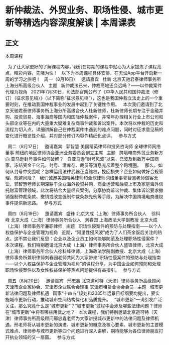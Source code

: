 # 新仲裁法、外贸业务、职场性侵、城市更新等精选内容深度解读 | 本周课表
## 正文
本周课程
 

 
为了让大家更好的了解课程内容，我们在每期的课程中贴心为大家提炼了课程亮点，精彩内容，先睹为快！
 
以下为本周课程具体安排，在无讼App平台开启新一周的学习之旅吧！
 
周一（8月16日）
 
邀请嘉宾
 
杜新
北京天驰君泰律师事务所上海分所高级合伙人
 
主题
 
新仲裁法已来，仲裁高地还会远吗？——以仲裁案件代理为视角
 
2021年7月30日，司法部官网公布了《中华人民共和国仲裁法（修订）（征求意见稿）》（以下简称“征求意见稿”），这也是我国仲裁立法史上的一个重要时刻，在推动我国仲裁事业的发展中起到了关键性作用。
 
本次我们邀请到了北京天驰君泰律师事务所上海分所高级合伙人杜新律师，杜新律师长期专注于金融并购、投资贸易、海事海商等国内和国际仲裁案件，并常年办理相关行业上市公司和头部企业等在内的大量重大疑难复杂商事仲裁和诉讼案件。本次将以仲裁的历史和流程为切入点，详细讲解自己在仲裁案件中遇到的难点问题，同时对征求意见稿的变化进行概览性介绍，并对部分修订内容作精细化点评。
 
参与方式
 

 
周二（8月17日）
 
邀请嘉宾
 
郭智慧
美国精英律师和投资咨询师
全球律师网络董事
前纽约地区律师协会亚洲业务委员会创立主席
 
主题
 
跨境电商外贸业务新方向
亚马逊封号事件如何破解？
 
自亚马逊“封号风波”以来，已波及到数万中国商家，冻结资金千亿元，封号、清库存、裁员等消息充斥着整个跨境圈。
 
那么，如何从封号中突围呢？怎样运用法律武器正当维权，挽回损失？企业如何做好合规管理，规避风险？
 
我们诚邀美国精英律师和全球律师网络董事郭智慧老师做客无讼，郭智慧老师长期深耕于企业海外投资并购，商业运营和融资上市及家庭海外信托财富管理领域，此次将结合大量经典案例，分享协商诉讼仲裁、集体诉讼要求撤销强制仲裁条款、撤销或改变强制仲裁条款先例等手段，为解决中国跨境电商维权事件提供新思路。
 
参与方式
 

 
周四（8月19日）
 
邀请嘉宾
 
盛锋
北京大成（上海）律师事务所合伙人 
 
徐科峰
北京大成（上海）律师事务所合伙人
 
刘春园
上海政法大学副教授
北京大成（上海）律师事务所兼职律师
 
主题
 
职场性侵案件的预防与处理指南——以个人权益保护与企业管理为视角
 
近期，“阿里性侵风波”成为了人们茶余饭后关注的热点。这不禁让我们反思：企业以及企业员工如何能够防范及处理职场性侵案件？
 
本次课程，我们特别邀请北京大成（上海）律师事务所合伙人盛锋律师，北京大成（上海）律师事务所合伙人徐科峰律师，上海政法学院副教授、北京大成（上海）律师事务所兼职律师刘春园老师共同为大家带来“职场性侵案件的预防与处理指南——以个人权益保护与企业管理为视角”的课程分享，为中国企业如何预防和处理职场性侵案件以及女性权益保护等热点问题提供有益指引。
 
参与方式
 

 
周五（8月20日）
 
邀请嘉宾
 
邢忠鑫
北京道可特（天津）律师事务所高级顾问
天津市企业家协会、天津市企业联合会理事
天津市租赁业协会会员
 
主题
 
城市更新法律问题及律师机遇
 
国家“十四五”规划和2035年远景目标纲要均提出，要实施城市更新行动，推动城市空间结构优化和品质提升。
 
“城市更新”一词引发广泛关注，那么究竟什么是“城市更新”？“城市更新”过程中会涉及哪些法律问题？律师在“城市更新”中将有哪些用武之地？
 
本次课程，我们特别邀请北京道可特（天津）律师事务所高级顾问邢忠鑫老师为大家讲授城市更新中的法律问题及律师机遇，邢老师将从城市更新的演进、城市更新的概念及核心要素、城市更新的主要模式难点、律师参与城市更新等四个问题进行深入讲解，期待能够为各位律师朋友打开执业领域的又一扇窗。
 
参与方式
 

